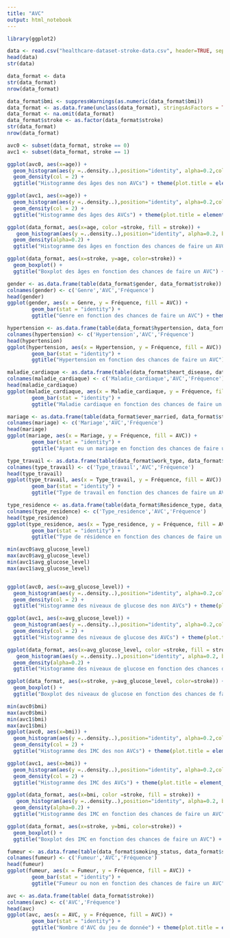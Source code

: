 ```yaml
---
title: "AVC"
output: html_notebook
---
```


```r
library(ggplot2)
```


```r
data <- read.csv("healthcare-dataset-stroke-data.csv", header=TRUE, sep=",")
head(data)
str(data)
```
```r
data_format <- data
str(data_format)
nrow(data_format)

data_format$bmi <- suppressWarnings(as.numeric(data_format$bmi))
data_format <- as.data.frame(unclass(data_format), stringsAsFactors = TRUE)
data_format <- na.omit(data_format)
data_format$stroke <- as.factor(data_format$stroke)
str(data_format)
nrow(data_format)
```

```r
avc0 <- subset(data_format, stroke == 0)
avc1 <- subset(data_format, stroke == 1)

ggplot(avc0, aes(x=age)) +
  geom_histogram(aes(y =..density..),position="identity", alpha=0.2,col="#00AFBB", fill="#00AFBB", breaks=seq(0, 85, by = 5) )+
  geom_density(col = 2) + 
  ggtitle("Histogramme des âges des non AVCs") + theme(plot.title = element_text(hjust = 0.5))

ggplot(avc1, aes(x=age)) +
  geom_histogram(aes(y =..density..),position="identity", alpha=0.2,col="#00AFBB", fill="#00AFBB", breaks=seq(0, 85, by = 5) )+
  geom_density(col = 2) + 
  ggtitle("Histogramme des âges des AVCs") + theme(plot.title = element_text(hjust = 0.5))

ggplot(data_format, aes(x=age, color =stroke, fill = stroke)) +
   geom_histogram(aes(y =..density..),position="identity", alpha=0.2, breaks=seq(0, 85, by = 5) )+
  geom_density(alpha=0.2) + 
  ggtitle("Histogramme des âges en fonction des chances de faire un AVC") + theme(plot.title = element_text(hjust = 0.5))

ggplot(data_format, aes(x=stroke, y=age, color=stroke)) + 
  geom_boxplot() + 
  ggtitle("Boxplot des âges en fonction des chances de faire un AVC") + theme(plot.title = element_text(hjust = 0.5))
```
```r
gender <- as.data.frame(table(data_format$gender, data_format$stroke))
colnames(gender) <- c('Genre','AVC','Fréquence')
head(gender)
ggplot(gender, aes(x = Genre, y = Fréquence, fill = AVC)) +
        geom_bar(stat = "identity") + 
        ggtitle("Genre en fonction des chances de faire un AVC") + theme(plot.title = element_text(hjust = 0.5))


```


```r
hypertension <- as.data.frame(table(data_format$hypertension, data_format$stroke))
colnames(hypertension) <- c('Hypertension','AVC','Fréquence')
head(hypertension)
ggplot(hypertension, aes(x = Hypertension, y = Fréquence, fill = AVC)) +
        geom_bar(stat = "identity") +
        ggtitle("Hypertension en fonction des chances de faire un AVC") + theme(plot.title = element_text(hjust = 0.5))
```

```r
maladie_cardiaque <- as.data.frame(table(data_format$heart_disease, data_format$stroke))
colnames(maladie_cardiaque) <- c('Maladie_cardiaque','AVC','Fréquence')
head(maladie_cardiaque)
ggplot(maladie_cardiaque, aes(x = Maladie_cardiaque, y = Fréquence, fill = AVC)) +
        geom_bar(stat = "identity") +
        ggtitle("Maladie cardiaque en fonction des chances de faire un AVC") + theme(plot.title = element_text(hjust = 0.5))
```

```r
mariage <- as.data.frame(table(data_format$ever_married, data_format$stroke))
colnames(mariage) <- c('Mariage','AVC','Fréquence')
head(mariage)
ggplot(mariage, aes(x = Mariage, y = Fréquence, fill = AVC)) +
        geom_bar(stat = "identity") +
        ggtitle("Ayant eu un mariage en fonction des chances de faire un AVC") + theme(plot.title = element_text(hjust = 0.5))
```

```r
type_travail <- as.data.frame(table(data_format$work_type, data_format$stroke))
colnames(type_travail) <- c('Type_travail','AVC','Fréquence')
head(type_travail)
ggplot(type_travail, aes(x = Type_travail, y = Fréquence, fill = AVC)) +
        geom_bar(stat = "identity") +
        ggtitle("Type de travail en fonction des chances de faire un AVC") + theme(plot.title = element_text(hjust = 0.5))
```

```r
type_residence <- as.data.frame(table(data_format$Residence_type, data_format$stroke))
colnames(type_residence) <- c('Type_residence','AVC','Fréquence')
head(type_residence)
ggplot(type_residence, aes(x = Type_residence, y = Fréquence, fill = AVC)) +
        geom_bar(stat = "identity") +
        ggtitle("Type de résidence en fonction des chances de faire un AVC") + theme(plot.title = element_text(hjust = 0.5))
```

```r
min(avc0$avg_glucose_level)
max(avc0$avg_glucose_level)
min(avc1$avg_glucose_level)
max(avc1$avg_glucose_level)


ggplot(avc0, aes(x=avg_glucose_level)) +
  geom_histogram(aes(y =..density..),position="identity", alpha=0.2,col="#00AFBB", fill="#00AFBB", breaks=seq(55, 275, by = 10) )+
  geom_density(col = 2) + 
  ggtitle("Histogramme des niveaux de glucose des non AVCs") + theme(plot.title = element_text(hjust = 0.5))

ggplot(avc1, aes(x=avg_glucose_level)) +
  geom_histogram(aes(y =..density..),position="identity", alpha=0.2,col="#00AFBB", fill="#00AFBB", breaks=seq(55, 275, by = 10) )+
  geom_density(col = 2) + 
  ggtitle("Histogramme des niveaux de glucose des AVCs") + theme(plot.title = element_text(hjust = 0.5))

ggplot(data_format, aes(x=avg_glucose_level, color =stroke, fill = stroke)) +
   geom_histogram(aes(y =..density..),position="identity", alpha=0.2, breaks=seq(55, 275, by = 10) )+
  geom_density(alpha=0.2) + 
  ggtitle("Histogramme des niveaux de glucose en fonction des chances de faire un AVC") + theme(plot.title = element_text(hjust = 0.5))

ggplot(data_format, aes(x=stroke, y=avg_glucose_level, color=stroke)) + 
  geom_boxplot() + 
  ggtitle("Boxplot des niveaux de glucose en fonction des chances de faire un AVC") + theme(plot.title = element_text(hjust = 0.5))
```

```r
min(avc0$bmi)
max(avc0$bmi)
min(avc1$bmi)
max(avc1$bmi)
ggplot(avc0, aes(x=bmi)) +
  geom_histogram(aes(y =..density..),position="identity", alpha=0.2,col="#00AFBB", fill="#00AFBB", breaks=seq(10, 100, by = 10) )+
  geom_density(col = 2) + 
  ggtitle("Histogramme des IMC des non AVCs") + theme(plot.title = element_text(hjust = 0.5))

ggplot(avc1, aes(x=bmi)) +
  geom_histogram(aes(y =..density..),position="identity", alpha=0.2,col="#00AFBB", fill="#00AFBB", breaks=seq(10, 100, by = 10) )+
  geom_density(col = 2) + 
  ggtitle("Histogramme des IMC des AVCs") + theme(plot.title = element_text(hjust = 0.5))

ggplot(data_format, aes(x=bmi, color =stroke, fill = stroke)) +
   geom_histogram(aes(y =..density..),position="identity", alpha=0.2, breaks=seq(10, 100, by = 10) )+
  geom_density(alpha=0.2) + 
  ggtitle("Histogramme des IMC en fonction des chances de faire un AVC") + theme(plot.title = element_text(hjust = 0.5))

ggplot(data_format, aes(x=stroke, y=bmi, color=stroke)) + 
  geom_boxplot() + 
  ggtitle("Boxplot des IMC en fonction des chances de faire un AVC") + theme(plot.title = element_text(hjust = 0.5))

```

```r
fumeur <- as.data.frame(table(data_format$smoking_status, data_format$stroke))
colnames(fumeur) <- c('Fumeur','AVC','Fréquence')
head(fumeur)
ggplot(fumeur, aes(x = Fumeur, y = Fréquence, fill = AVC)) +
        geom_bar(stat = "identity") +
        ggtitle("Fumeur ou non en fonction des chances de faire un AVC") + theme(plot.title = element_text(hjust = 0.5))
```

```r
avc <- as.data.frame(table( data_format$stroke))
colnames(avc) <- c('AVC','Fréquence')
head(avc)
ggplot(avc, aes(x = AVC, y = Fréquence, fill = AVC)) +
        geom_bar(stat = "identity") +
        ggtitle("Nombre d'AVC du jeu de donnée") + theme(plot.title = element_text(hjust = 0.5), legend.position="none")
```